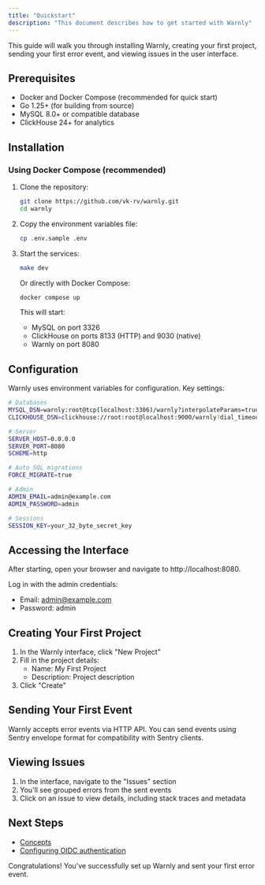 ```yaml
---
title: "Quickstart"
description: "This document describes how to get started with Warnly"
---
```


This guide will walk you through installing Warnly, creating your first project, sending your first error event, and viewing issues in the user interface.

## Prerequisites

- Docker and Docker Compose (recommended for quick start)
- Go 1.25+ (for building from source)
- MySQL 8.0+ or compatible database
- ClickHouse 24+ for analytics

## Installation

### Using Docker Compose (recommended)

1. Clone the repository:

   ```bash
   git clone https://github.com/vk-rv/warnly.git
   cd warnly
   ```
2. Copy the environment variables file:

   ```bash
   cp .env.sample .env
   ```
3. Start the services:

   ```bash
   make dev
   ```

   Or directly with Docker Compose:

   ```bash
   docker compose up
   ```

   This will start:
   - MySQL on port 3326
   - ClickHouse on ports 8133 (HTTP) and 9030 (native)
   - Warnly on port 8080

## Configuration

Warnly uses environment variables for configuration. Key settings:

```bash
# Databases
MYSQL_DSN=warnly:root@tcp(localhost:3306)/warnly?interpolateParams=true&parseTime=true&timeout=2s&loc=UTC
CLICKHOUSE_DSN=clickhouse://root:root@localhost:9000/warnly?dial_timeout=900ms&connection_open_strategy=in_order&compress=true&max_open_conns=55&max_idle_conns=50&conn_max_lifetime=5m&max_execution_time=10

# Server
SERVER_HOST=0.0.0.0
SERVER_PORT=8080
SCHEME=http

# Auto SQL migrations
FORCE_MIGRATE=true

# Admin
ADMIN_EMAIL=admin@example.com
ADMIN_PASSWORD=admin

# Sessions
SESSION_KEY=your_32_byte_secret_key
```

## Accessing the Interface

After starting, open your browser and navigate to http://localhost:8080.

Log in with the admin credentials:

- Email: [admin@example.com](mailto:admin@example.com)
- Password: admin

## Creating Your First Project

1. In the Warnly interface, click "New Project"
2. Fill in the project details:
   - Name: My First Project
   - Description: Project description
3. Click "Create"

## Sending Your First Event

Warnly accepts error events via HTTP API. You can send events using Sentry envelope format for compatibility with Sentry clients.

## Viewing Issues

1. In the interface, navigate to the "Issues" section
2. You'll see grouped errors from the sent events
3. Click on an issue to view details, including stack traces and metadata

## Next Steps

- [Concepts](/concepts)
- [Configuring OIDC authentication](docs/configuration.md#oidc)

Congratulations! You've successfully set up Warnly and sent your first error event.